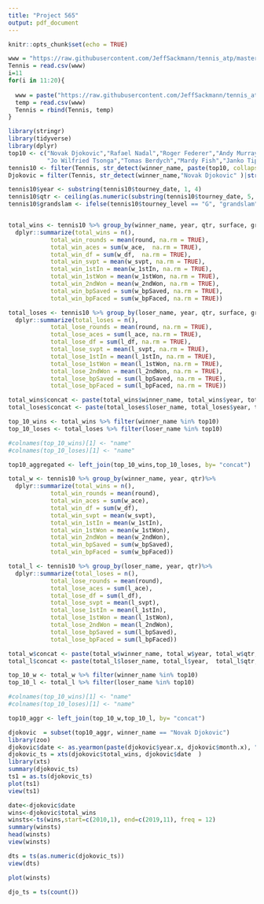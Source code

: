 ```yaml
---
title: "Project 565"
output: pdf_document
---
```


```r
knitr::opts_chunk$set(echo = TRUE)
```


```r
www = "https://raw.githubusercontent.com/JeffSackmann/tennis_atp/master/atp_matches_2010.csv"
Tennis = read.csv(www)
i=11
for(i in 11:20){
  
  www = paste("https://raw.githubusercontent.com/JeffSackmann/tennis_atp/master/atp_matches_20",as.character(i),".csv",sep = "")
  temp = read.csv(www)
  Tennis = rbind(Tennis, temp)
}
```

```r
library(stringr)
library(tidyverse)
library(dplyr)
top10 <- c("Novak Djokovic","Rafael Nadal","Roger Federer","Andy Murray","David Ferrer",
           "Jo Wilfried Tsonga","Tomas Berdych","Mardy Fish","Janko Tipsarevic","Nicolas Almagro")
tennis10 <- filter(Tennis, str_detect(winner_name, paste(top10, collapse="|"))|str_detect(loser_name, paste(top10, collapse="|")))
Djokovic = filter(Tennis, str_detect(winner_name,"Novak Djokovic" )|str_detect(loser_name, "Novak Djokovic"))
```

```r
tennis10$year <- substring(tennis10$tourney_date, 1, 4)
tennis10$qtr <- ceiling(as.numeric(substring(tennis10$tourney_date, 5, 6))/3)
tennis10$grandslam <- ifelse(tennis10$tourney_level == "G", "grandslam", "non-grandslam")


total_wins <- tennis10 %>% group_by(winner_name, year, qtr, surface, grandslam)%>%
  dplyr::summarize(total_wins = n(),
            total_win_rounds = mean(round, na.rm = TRUE),
            total_win_aces = sum(w_ace,  na.rm = TRUE),
            total_win_df = sum(w_df,  na.rm = TRUE),
            total_win_svpt = mean(w_svpt, na.rm = TRUE),
            total_win_1stIn = mean(w_1stIn, na.rm = TRUE),
            total_win_1stWon = mean(w_1stWon, na.rm = TRUE),
            total_win_2ndWon = mean(w_2ndWon, na.rm = TRUE),
            total_win_bpSaved = sum(w_bpSaved, na.rm = TRUE),
            total_win_bpFaced = sum(w_bpFaced, na.rm = TRUE))

total_loses <- tennis10 %>% group_by(loser_name, year, qtr, surface, grandslam)%>%
  dplyr::summarize(total_loses = n(),
            total_lose_rounds = mean(round, na.rm = TRUE),
            total_lose_aces = sum(l_ace, na.rm = TRUE),
            total_lose_df = sum(l_df, na.rm = TRUE),
            total_lose_svpt = mean(l_svpt, na.rm = TRUE),
            total_lose_1stIn = mean(l_1stIn, na.rm = TRUE),
            total_lose_1stWon = mean(l_1stWon, na.rm = TRUE),
            total_lose_2ndWon = mean(l_2ndWon, na.rm = TRUE),
            total_lose_bpSaved = sum(l_bpSaved, na.rm = TRUE),
            total_lose_bpFaced = sum(l_bpFaced, na.rm = TRUE))

total_wins$concat <- paste(total_wins$winner_name, total_wins$year, total_wins$surface, total_wins$grandslam, sep="_")
total_loses$concat <- paste(total_loses$loser_name, total_loses$year, total_loses$surface, total_loses$grandslam, sep="_")

top_10_wins <- total_wins %>% filter(winner_name %in% top10)
top_10_loses <- total_loses %>% filter(loser_name %in% top10)

#colnames(top_10_wins)[1] <- "name"
#colnames(top_10_loses)[1] <- "name"

top10_aggregated <- left_join(top_10_wins,top_10_loses, by= "concat")
```

```r
total_w <- tennis10 %>% group_by(winner_name, year, qtr)%>%
  dplyr::summarize(total_wins = n(),
            total_win_rounds = mean(round),
            total_win_aces = sum(w_ace),
            total_win_df = sum(w_df),
            total_win_svpt = mean(w_svpt),
            total_win_1stIn = mean(w_1stIn),
            total_win_1stWon = mean(w_1stWon),
            total_win_2ndWon = mean(w_2ndWon),
            total_win_bpSaved = sum(w_bpSaved),
            total_win_bpFaced = sum(w_bpFaced))

total_l <- tennis10 %>% group_by(loser_name, year, qtr)%>%
  dplyr::summarize(total_loses = n(),
            total_lose_rounds = mean(round),
            total_lose_aces = sum(l_ace),
            total_lose_df = sum(l_df),
            total_lose_svpt = mean(l_svpt),
            total_lose_1stIn = mean(l_1stIn),
            total_lose_1stWon = mean(l_1stWon),
            total_lose_2ndWon = mean(l_2ndWon),
            total_lose_bpSaved = sum(l_bpSaved),
            total_lose_bpFaced = sum(l_bpFaced))

total_w$concat <- paste(total_w$winner_name, total_w$year, total_w$qtr, sep="_")
total_l$concat <- paste(total_l$loser_name, total_l$year,  total_l$qtr, sep="_")

top_10_w <- total_w %>% filter(winner_name %in% top10)
top_10_l <- total_l %>% filter(loser_name %in% top10)

#colnames(top_10_wins)[1] <- "name"
#colnames(top_10_loses)[1] <- "name"

top10_aggr <- left_join(top_10_w,top_10_l, by= "concat")
```

```r
djokovic  = subset(top10_aggr, winner_name == "Novak Djokovic")
library(zoo)
djokovic$date <- as.yearmon(paste(djokovic$year.x, djokovic$month.x), "%Y %m")
djokovic_ts = xts(djokovic$total_wins, djokovic$date  )
library(xts)
summary(djokovic_ts)
ts1 = as.ts(djokovic_ts)
plot(ts1)
view(ts1)

date<-djokovic$date
wins<-djokovic$total_wins
winsts<-ts(wins,start=c(2010,1), end=c(2019,11), freq = 12)
summary(winsts)
head(winsts)
view(winsts)

dts = ts(as.numeric(djokovic_ts))
view(dts)

plot(winsts)
```

```r
djo_ts = ts(count())
```


